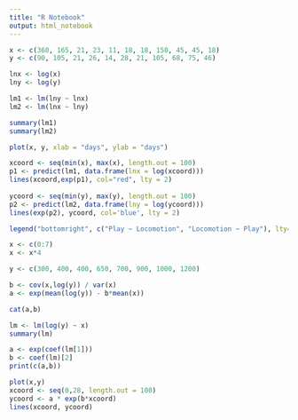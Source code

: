 ```yaml
---
title: "R Notebook"
output: html_notebook
---
```



```r
x <- c(360, 165, 21, 23, 11, 18, 18, 150, 45, 45, 18)
y <- c(90, 105, 21, 26, 14, 28, 21, 105, 68, 75, 46)

lnx <- log(x)
lny <- log(y)

lm1 <- lm(lny ~ lnx)
lm2 <- lm(lnx ~ lny)

summary(lm1)
summary(lm2)

plot(x, y, xlab = "days", ylab = "days")

xcoord <- seq(min(x), max(x), length.out = 100)
p1 <- predict(lm1, data.frame(lnx = log(xcoord)))
lines(xcoord,exp(p1), col="red", lty = 2)
  
ycoord <- seq(min(y), max(y), length.out = 100)
p2 <- predict(lm2, data.frame(lny = log(ycoord)))
lines(exp(p2), ycoord, col='blue', lty = 2)

legend("bottomright", c("Play ~ Locomotion", "Locomotion ~ Play"), lty=2, col= c("red","blue"))
```

```r
x <- c(0:7)
x <- x*4

y <- c(300, 400, 400, 650, 700, 900, 1000, 1200)

b <- cov(x,log(y)) / var(x)
a <- exp(mean(log(y)) - b*mean(x))

cat(a,b)

lm <- lm(log(y) ~ x)
summary(lm)

a <- exp(coef(lm[1]))
b <- coef(lm)[2]
print(c(a,b))

plot(x,y)
xcoord <- seq(0,28, length.out = 100)
ycoord <- a * exp(b*xcoord)
lines(xcoord, ycoord)
```


